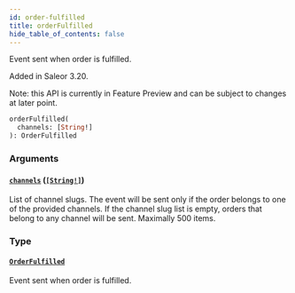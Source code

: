 ```yaml
---
id: order-fulfilled
title: orderFulfilled
hide_table_of_contents: false
---
```


Event sent when order is fulfilled.

Added in Saleor 3.20.

Note: this API is currently in Feature Preview and can be subject to changes at later point.

```graphql
orderFulfilled(
  channels: [String!]
): OrderFulfilled
```

### Arguments

#### [`channels`](#) ([`[String!]`](../../../developer/api-reference/scalars/string))

List of channel slugs. The event will be sent only if the order belongs to one of the provided channels. If the channel slug list is empty, orders that belong to any channel will be sent. Maximally 500 items.

### Type

#### [`OrderFulfilled`](../../../developer/api-reference/objects/order-fulfilled)

Event sent when order is fulfilled.
